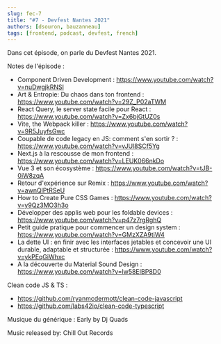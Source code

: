 ```yaml
---
slug: fec-7
title: "#7 - Devfest Nantes 2021"
authors: [dsouron, bauzanneau]
tags: [frontend, podcast, devfest, french]
---
```


Dans cet épisode, on parle du Devfest Nantes 2021.

<!--truncate-->


<SpotifyEmbed href="https://open.spotify.com/embed/episode/5ZQkd76kFAZOiKKj2wcbB6" />

Notes de l'épisode :

- Component Driven Development : https://www.youtube.com/watch?v=nuDwgjkRNSI
- Art & Entropie: Du chaos dans ton frontend : https://www.youtube.com/watch?v=29Z_P02aTWM
- React Query, le server state facile pour React : https://www.youtube.com/watch?v=Zx6bjGtUZ0s
- Vite, the Webpack killer : https://www.youtube.com/watch?v=9R5JuyfsGwc
- Coupable de code legacy en JS: comment s'en sortir ? : https://www.youtube.com/watch?v=vJUl8SCf5Yg
- Next.js à la rescousse de mon frontend : https://www.youtube.com/watch?v=LEUK066nkDo
- Vue 3 et son écosystème : https://www.youtube.com/watch?v=tJB-0iW8zqA
- Retour d'expérience sur Remix : https://www.youtube.com/watch?v=awnQlPtRSeU
- How to Create Pure CSS Games : https://www.youtube.com/watch?v=y9Qz3MO3h3o
- Développer des applis web pour les foldable devices : https://www.youtube.com/watch?v=p47z7rgRghQ
- Petit guide pratique pour commencer un design system : https://www.youtube.com/watch?v=GMzXZA9tiW4
- La dette UI : en finir avec les interfaces jetables et concevoir une UI durable, adaptable et structurée : https://www.youtube.com/watch?v=ykPEqGiWhxc
- A la découverte du Material Sound Design : https://www.youtube.com/watch?v=lw58EIBP8D0

Clean code JS & TS :

- https://github.com/ryanmcdermott/clean-code-javascript
- https://github.com/labs42io/clean-code-typescript

Musique du générique : Early by Dj Quads

Music released by: Chill Out Records
